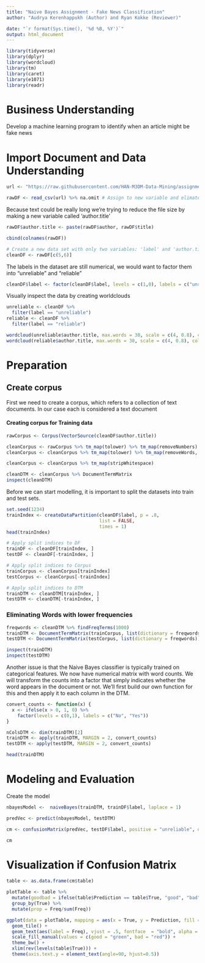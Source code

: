 ---
title: "Naive Bayes Assignment - Fake News Classification"
author: "Audrya Kerenhappukh (Author) and Ryan Kokke (Reviewer)"

date: "`r format(Sys.time(), '%d %B, %Y')`"
output: html_document
---


```{r message=TRUE, warning = TRUE, include = FALSE}
library(tidyverse)
library(dplyr)
library(wordcloud)
library(tm)
library(caret)
library(e1071)
library(readr)
```

# Business Understanding 
Develop a machine learning program to identify when an article might be fake news

# Import Document and Data Understanding 
```{r message=TRUE, warning = TRUE, include = FALSE}

url <- "https://raw.githubusercontent.com/HAN-M3DM-Data-Mining/assignments/master/datasets/NB-fakenews.csv"

rawDF <- read_csv(url) %>% na.omit # Assign to new variable and elimate NaN values


```
Because text could be really long we're trying to reduce the file size by making a new variable called 'author.title' 
```{r}
rawDF$author.title <- paste(rawDF$author, rawDF$title)

cbind(colnames(rawDF))
```

```{r}
# Create a new data set with only two variables: 'label' and 'author.title'
cleanDF <- rawDF[c(5,6)]

```


The labels in the dataset are still numerical, we would want to factor them into "unreliable" and "reliable"

```{r}

cleanDF$label <- factor(cleanDF$label, levels = c(1,0), labels = c("unreliable", "reliable")) %>% relevel("reliable")

```

Visually inspect the data by creating worldclouds
```{r message=TRUE, warning = FALSE, include = TRUE}
unreliable <- cleanDF %>% 
  filter(label == "unreliable")
reliable <- cleanDF %>% 
  filter(label == "reliable")

wordcloud(unreliable$author.title, max.words = 30, scale = c(4, 0.8), colors= c("indianred1","indianred2","indianred3","indianred"))
wordcloud(reliable$author.title, max.words = 30, scale = c(4, 0.8), colors= c("lightsteelblue1","lightsteelblue2","lightsteelblue3","lightsteelblue"))
```


# Preparation 
## Create corpus 

First we need to create a corpus, which refers to a collection of text documents. In our case each  is considered a text document

#### Creating corpus for Training data 

```{r}

rawCorpus <- Corpus(VectorSource(cleanDF$author.title))

```


```{r}
cleanCorpus <- rawCorpus %>% tm_map(tolower) %>% tm_map(removeNumbers)
cleanCorpus <- cleanCorpus %>% tm_map(tolower) %>% tm_map(removeWords, stopwords()) %>% tm_map(removePunctuation)
```

```{r}
cleanCorpus <- cleanCorpus %>% tm_map(stripWhitespace)

```
```{r}
cleanDTM <- cleanCorpus %>% DocumentTermMatrix
inspect(cleanDTM)
```

Before we can start modelling, it is important to split the datasets into train and test sets. 

```{r}
set.seed(1234)
trainIndex <- createDataPartition(cleanDF$label, p = .8, 
                                  list = FALSE, 
                                  times = 1)
head(trainIndex)

# Apply split indices to DF
trainDF <- cleanDF[trainIndex, ]
testDF <- cleanDF[-trainIndex, ]

# Apply split indices to Corpus
trainCorpus <- cleanCorpus[trainIndex]
testCorpus <- cleanCorpus[-trainIndex]

# Apply split indices to DTM
trainDTM <- cleanDTM[trainIndex, ]
testDTM <- cleanDTM[-trainIndex, ]

```

### Eliminating Words with lower frequencies 

```{r}
freqwords <- cleanDTM %>% findFreqTerms(1000)
trainDTM <- DocumentTermMatrix(trainCorpus, list(dictionary = freqwords))
testDTM <- DocumentTermMatrix(testCorpus, list(dictionary = freqwords))

inspect(trainDTM)
inspect(testDTM)

```

Another issue is that the Naive Bayes classifier is typically trained on categorical features. We now have numerical matrix with word counts. We will transform the counts into a factor that simply indicates whether the word appears in the document or not. We’ll first build our own function for this and then apply it to each column in the DTM.
```{r}
convert_counts <- function(x) {
  x <- ifelse(x > 0, 1, 0) %>% 
    factor(levels = c(0,1), labels = c("No", "Yes")) 
}

nColsDTM <- dim(trainDTM)[2]
trainDTM <- apply(trainDTM, MARGIN = 2, convert_counts)
testDTM <- apply(testDTM, MARGIN = 2, convert_counts)

head(trainDTM)
```
# Modeling and Evaluation

Create the model 
```{r}
nbayesModel <-  naiveBayes(trainDTM, trainDF$label, laplace = 1)
```

```{r}
predVec <- predict(nbayesModel, testDTM)
```

```{r}
cm <- confusionMatrix(predVec, testDF$label, positive = "unreliable", dnn = c("Prediction", "True"))

cm
```

# Visualization if Confusion Matrix 
```{r}
table <- as.data.frame(cm$table)

plotTable <- table %>%
  mutate(goodbad = ifelse(table$Prediction == table$True, "good", "bad")) %>%
  group_by(True) %>%
  mutate(prop = Freq/sum(Freq))

ggplot(data = plotTable, mapping = aes(x = True, y = Prediction, fill = goodbad, alpha = Freq)) +
  geom_tile() +
  geom_text(aes(label = Freq), vjust = .5, fontface  = "bold", alpha = 1) +
  scale_fill_manual(values = c(good = "green", bad = "red")) +
  theme_bw() +
  xlim(rev(levels(table$True))) +
  theme(axis.text.y = element_text(angle=90, hjust=0.5))


```

